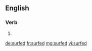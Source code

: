 ==English==

===Verb===
{{head|en|verb form}}

# {{en-past of|surf}}

[[de:surfed]]
[[fr:surfed]]
[[mg:surfed]]
[[vi:surfed]]